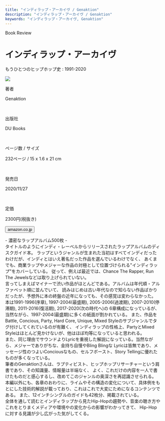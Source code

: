 ```yaml
---
title: "インディラップ・アーカイヴ / Genaktion"
description: "インディラップ・アーカイヴ / Genaktion"
keywords: "インディラップ・アーカイヴ, Genaktion"
---
```



<Row>
  <Column colMd={"12"} colLg={"12"} noGutterMdLeft="">
    <p className="largeP">Book Review</p>
    <h1 className="h1-no-bottom-margin">インディラップ・アーカイヴ</h1>
        <p className="largeP">もうひとつのヒップホップ史 : 1991-2020</p>
  </Column>
</Row>

<Row>
<Column colMd={"3"} colLg={"4"} noGutterMdLeft="">

<a href="https://amzn.to/2RnUkVg">
  <img src="../../images/books/indieraparchive.jpg" />
</a>

</Column>
<Column colMd={"4"} colLg={"8"} noGutterMdLeft="">
  <div>
    <p>著者</p>
    <p className="largeP">
      Genaktion
    </p>
    <br/>
    <p>出版社</p>
    <p className="largeP">
      DU Books
    </p>
    <br/>
    <p>ページ数 / サイズ</p>
    <p className="largeP">
      232ページ / 15 x 1.6 x 21 cm 
    </p>
    <br/>
    <p>発売日</p>
    <p className="largeP">
      2020/11/27
    </p>
    <br/>
    <p>定価</p>
    <p className="largeP">
      2300円(税抜き)
    </p>
    <div>
    <Button href="https://amzn.to/2RnUkVg" kind="primary" size="small" renderIcon={ArrowUpRight24}>
      amazon.co.jp
    </Button>
    </div>
  </div>
</Column>
</Row>

<Row>
  <Column colMd={"8"} colLg={"8"} noGutterMdLeft="">
    <p>
      - 濃密なラップアルバム500枚 -
      <br />
      タイトルのようにインディ・レーベルからリリースされたラップアルバムのディスクガイド本。
      ラップというジャンルが生まれた当初はすべてインディだったわけだが、インディとはいえ著名だった作品を選んでいるわけでなく、
      あくまでも、商業ラップやメジャーな作品の対極として位置づけられる"インディラップ"をカバーしている。
      従って、例えば最近では、Chance The Rapper, Run The Jewelsなどは取り上げられていない。
      <br />
      言ってしまえばマイナーで渋い作品がほとんどである。アルバムは年代順・アルファベット順に並んでいて、
      読みはじめは古い年代なので知らない作品ばかりだったが、予想外に本の終盤の近年になっても、その感覚は変わらなかった。
      <br />
      本は1991-1996(序章), 1997-2004(最盛期), 2005-2006(過渡期), 2007-2010(停滞期), 2011-2016(復活期), 2017-2020(次の時代へ)の
      6章構成になっているが、当然ながら、1997-2004(最盛期)に多くの紙面が割かれている。
      また、作品をBattle, Concious, Party, Hard Core, Unique, Mixed Styleのサブジャンルでタグ付けしてくれているのが有難く、
      インディラップの性格上、PartyとMixed Styleはほとんど見かけないが、他はほぼ均等になっていると思われる。
      <br />
      また、同じ理由でサウンドよりLyricを重視した解説になっている。当然ながら、メジャーでありがちな、金持ち自慢やBling Blingな
      Lyricは皆無であり、メッセージ性のつよいConciousなもの、セルフボースト、Story Tellingに優れたものが多くなっている。
      <br />
      筆者のGenaktionさんは、ラプティビスト、ヒップホップリサーチャーという肩書であり、その知識量、情報量は半端なく、
      よく、これだけの内容を一人で書けたものだと感心するし、改めてこのジャンルの奥深さを再認識させられる。
      <br />
      本編以外にも、各章のおわりに、ライムやその構造の変化について、具体例をもとにした技術的解説が載っており、これはこれで大変にためになるコンテンツである。
      また、12インチシングルのガイドも42枚分、掲載されている。
      <br />
      全体を通して読むとインディラップから見たHip-Hopの趨勢や、音楽の聴き方やこれをとりまくメディアや環境やの変化からの影響がわかってきて、
      Hip-Hopに対する見識が少し広がった気がしてくる。
      </p>
  </Column>
</Row>
